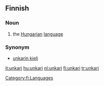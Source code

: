 {{see|Unkari}}
==Finnish==
{{wikipedia|lang=fi|unkarin kieli}}
===Noun===
{{fi-noun|unkar}}

#the [[Hungarian]] [[language]]

===Synonym===
*[[unkarin kieli]]

[[Category:fi:Languages]]

[[it:unkari]]
[[hu:unkari]]
[[nl:unkari]]
[[fi:unkari]]
[[tr:unkari]]